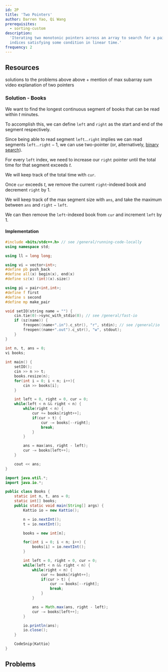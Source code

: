 ```yaml
---
id: 2P
title: 'Two Pointers'
author: Darren Yao, Qi Wang
prerequisites:
  - sorting-custom
description:
  'Iterating two monotonic pointers across an array to search for a pair of
  indices satisfying some condition in linear time.'
frequency: 2
---
```


<Problems problems="sample" />

## Resources

<Resources>
	<Resource source="CPH" title="8.1 - Two Pointers" starred>
		solutions to the problems above
	</Resource>
	<Resource source="IUSACO" title="14.1 - Two Pointers">
		above + mention of max subarray sum
	</Resource>
	<Resource
		source="CF"
		title="CF Edu"
		url="https://codeforces.com/edu/course/2/lesson/9"
		starred
	>
		video explanation of two pointers
	</Resource>
</Resources>

<FocusProblem problem="book" />

### Solution - Books

We want to find the longest continuous segment of books that can be read within $t$ minutes. 

To accomplish this, we can define $\texttt{left}$ and $\texttt{right}$ as the start and end of the segment respectively.

Since being able to read segment $\texttt{left} \dots \texttt{right}$ implies we can read segments $\texttt{left} \dots \texttt{right}-1$, we can use two-pointer (or, alternatively, [binary search](/silver/binary-search)).

For every $\texttt{left}$ index, we need to increase our $\texttt{right}$ pointer until the total time for that segment exceeds $t$.

We will keep track of the total time with $\texttt{cur}$.

Once $\texttt{cur}$ exceeds $t$, we remove the current $\texttt{right}$-indexed book and decrement $\texttt{right}$ by 1.

We will keep track of the max segment size with $\texttt{ans}$, and take the maximum between $\texttt{ans}$ and $\texttt{right} - \texttt{left}$.

We can then remove the $\texttt{left}$-indexed book from $\texttt{cur}$ and increment $\texttt{left}$ by 1.

#### Implementation

<LanguageSection>

<CPPSection>


```cpp
#include <bits/stdc++.h> // see /general/running-code-locally
using namespace std;

using ll = long long;

using vi = vector<int>;
#define pb push_back
#define all(x) begin(x), end(x)
#define sz(x) (int)(x).size()

using pi = pair<int,int>;
#define f first
#define s second
#define mp make_pair

void setIO(string name = "") {
	cin.tie(0)->sync_with_stdio(0); // see /general/fast-io
	if (sz(name)) {
		freopen((name+".in").c_str(), "r", stdin); // see /general/io
		freopen((name+".out").c_str(), "w", stdout);
	}
}

int n, t, ans = 0;
vi books;
    
int main() {
    setIO();
    cin >> n >> t;
    books.resize(n);
    for(int i = 0; i < n; i++){
        cin >> books[i];
    }

    int left = 0, right = 0, cur = 0;
    while(left < n && right < n) {
        while(right < n) {
            cur += books[right++];
            if(cur > t) {
                cur -= books[--right]; 
                break;
            }
        }

        ans = max(ans, right - left);
        cur -= books[left++];
    }

    cout << ans;
}
```

</CPPSection>

<JavaSection>

```java
import java.util.*;
import java.io.*;

public class Books {
    static int n, t, ans = 0;
    static int[] books;
    public static void main(String[] args) {
        Kattio io = new Kattio();

        n = io.nextInt();
        t = io.nextInt();

        books = new int[n];

        for(int i = 0; i < n; i++) {
            books[i] = io.nextInt();
        }

        int left = 0, right = 0, cur = 0;
        while(left < n && right < n) {
            while(right < n) {
                cur += books[right++];
                if(cur > t) {
                    cur -= books[--right]; 
                    break;
                }
            }

            ans = Math.max(ans, right - left);
            cur -= books[left++];
        }

        io.println(ans);
        io.close();
    }

    CodeSnip{Kattio}
}
```

</JavaSection>

</LanguageSection>

## Problems

<Problems problems="ad" />
